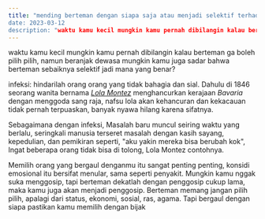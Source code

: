 ```yaml
---
title: "mending berteman dengan siapa saja atau menjadi selektif terhadap pergaulan
date: 2023-03-12
description: "waktu kamu kecil mungkin kamu pernah dibilangin kalau berteman ga boleh pilih pilih..."
---
```


waktu kamu kecil mungkin kamu pernah dibilangin kalau berteman ga boleh pilih pilih, namun beranjak dewasa mungkin kamu juga sadar bahwa berteman sebaiknya selektif jadi mana yang benar?

infeksi: hindarilah orang orang yang tidak bahagia dan sial. Dahulu di 1846 seorang wanita bernama [*Lola Montez*](https://en.wikipedia.org/wiki/Lola_Montez) menghancurkan kerajaan *Bavaria* dengan menggoda sang raja, nafsu lola akan kehancuran dan kekacauan tidak pernah terpuaskan, banyak nyawa hilang karena sifatnya.

Sebagaimana dengan infeksi, Masalah baru muncul seiring waktu yang berlalu, seringkali manusia terseret masalah dengan kasih sayang, kepedulian, dan pemikiran seperti, "aku yakin mereka bisa berubah kok", Ingat beberapa orang tidak bisa di tolong, Lola Montez contohnya.

Memilih orang yang bergaul denganmu itu sangat penting penting, konsidi emosional itu bersifat menular, sama seperti penyakit. Mungkin kamu nggak suka menggosip, tapi berteman dekatlah dengan penggosip cukup lama, maka kamu juga akan menjadi penggosip. Berteman memang jangan pilih pilih, apalagi dari status, ekonomi, sosial, ras, agama. Tapi bergaul dengan siapa pastikan kamu memilih dengan bijak

